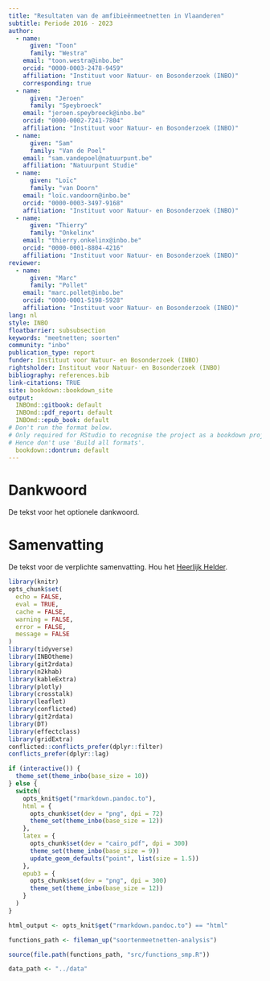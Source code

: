 ```yaml
---
title: "Resultaten van de amfibieënmeetnetten in Vlaanderen"
subtitle: Periode 2016 - 2023
author:
  - name:
      given: "Toon"
      family: "Westra"
    email: "toon.westra@inbo.be"
    orcid: "0000-0003-2478-9459"
    affiliation: "Instituut voor Natuur- en Bosonderzoek (INBO)"
    corresponding: true
  - name:
      given: "Jeroen"
      family: "Speybroeck"
    email: "jeroen.speybroeck@inbo.be"
    orcid: "0000-0002-7241-7804"
    affiliation: "Instituut voor Natuur- en Bosonderzoek (INBO)"
  - name:
      given: "Sam"
      family: "Van de Poel"
    email: "sam.vandepoel@natuurpunt.be"
    affiliation: "Natuurpunt Studie"
  - name:
      given: "Loïc"
      family: "van Doorn"
    email: "loïc.vandoorn@inbo.be"
    orcid: "0000-0003-3497-9168"
    affiliation: "Instituut voor Natuur- en Bosonderzoek (INBO)"
  - name:
      given: "Thierry"
      family: "Onkelinx"
    email: "thierry.onkelinx@inbo.be"
    orcid: "0000-0001-8804-4216"
    affiliation: "Instituut voor Natuur- en Bosonderzoek (INBO)"
reviewer:
  - name:
      given: "Marc"
      family: "Pollet"
    email: "marc.pollet@inbo.be"
    orcid: "0000-0001-5198-5928"
    affiliation: "Instituut voor Natuur- en Bosonderzoek (INBO)"
lang: nl
style: INBO
floatbarrier: subsubsection
keywords: "meetnetten; soorten"
community: "inbo"
publication_type: report
funder: Instituut voor Natuur- en Bosonderzoek (INBO)
rightsholder: Instituut voor Natuur- en Bosonderzoek (INBO)
bibliography: references.bib
link-citations: TRUE
site: bookdown::bookdown_site
output:
  INBOmd::gitbook: default
  INBOmd::pdf_report: default
  INBOmd::epub_book: default
# Don't run the format below.
# Only required for RStudio to recognise the project as a bookdown project.
# Hence don't use 'Build all formats'.
  bookdown::dontrun: default
---
```


# Dankwoord {.unnumbered}

De tekst voor het optionele dankwoord.

# Samenvatting {.unnumbered}

<!-- description: start -->

De tekst voor de verplichte samenvatting.
Hou het [Heerlijk Helder](https://overheid.vlaanderen.be/communicatie/heerlijk-helder).
<!-- description: end -->

```r
library(knitr)
opts_chunk$set(
  echo = FALSE,
  eval = TRUE,
  cache = FALSE,
  warning = FALSE,
  error = FALSE,
  message = FALSE
)
library(tidyverse)
library(INBOtheme)
library(git2rdata)
library(n2khab)
library(kableExtra)
library(plotly)
library(crosstalk)
library(leaflet)
library(conflicted)
library(git2rdata)
library(DT)
library(effectclass)
library(gridExtra)
conflicted::conflicts_prefer(dplyr::filter)
conflicts_prefer(dplyr::lag)

if (interactive()) {
  theme_set(theme_inbo(base_size = 10))
} else {
  switch(
    opts_knit$get("rmarkdown.pandoc.to"),
    html = {
      opts_chunk$set(dev = "png", dpi = 72)
      theme_set(theme_inbo(base_size = 12))
    },
    latex = {
      opts_chunk$set(dev = "cairo_pdf", dpi = 300)
      theme_set(theme_inbo(base_size = 9))
      update_geom_defaults("point", list(size = 1.5))
    },
    epub3 = {
      opts_chunk$set(dev = "png", dpi = 300)
      theme_set(theme_inbo(base_size = 12))
    }
  )
}
```

```r
html_output <- opts_knit$get("rmarkdown.pandoc.to") == "html"

functions_path <- fileman_up("soortenmeetnetten-analysis")

source(file.path(functions_path, "src/functions_smp.R"))

data_path <- "../data"
```
